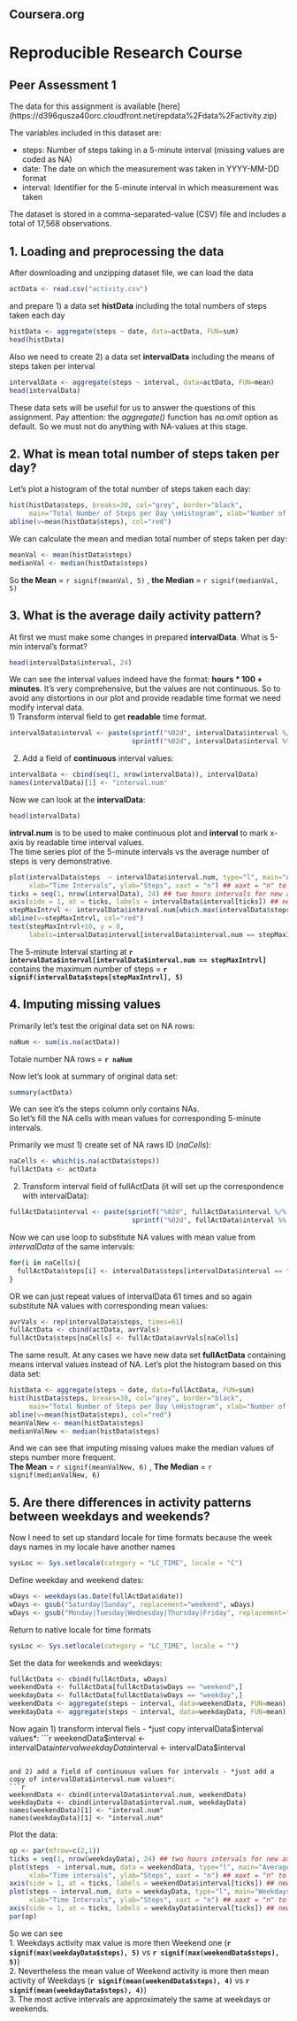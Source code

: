 ## Coursera.org 
# Reproducible Research Course   
## Peer Assessment 1



The data for this assignment is available [here] (https://d396qusza40orc.cloudfront.net/repdata%2Fdata%2Factivity.zip)

The variables included in this dataset are:

- steps: Number of steps taking in a 5-minute interval (missing values are coded as NA)
- date: The date on which the measurement was taken in YYYY-MM-DD format
- interval: Identifier for the 5-minute interval in which measurement was taken

The dataset is stored in a comma-separated-value (CSV) file and includes a total of 17,568 observations.


## 1. Loading and preprocessing the data

After downloading and unzipping dataset file, we can load the data
```r
actData <- read.csv("activity.csv")
```
and prepare 1) a data set **histData** including the total numbers of steps taken each day
```r
histData <- aggregate(steps ~ date, data=actData, FUN=sum)
head(histData)
```
Also we need to create 2) a data set **intervalData** including the means of steps taken per interval
```r
intervalData <- aggregate(steps ~ interval, data=actData, FUN=mean)
head(intervalData)
```
These data sets will be useful for us to answer the questions of this assignment. 
Pay attention: the *aggregate()* function has *na.omit* option as default. So we must not do anything with NA-values at this stage.

## 2. What is mean total number of steps taken per day?

Let's plot a histogram of the total number of steps taken each day:
```r
hist(histData$steps, breaks=30, col="grey", border="black", 
     main="Total Number of Steps per Day \nHistogram", xlab="Number of Steps")
abline(v=mean(histData$steps), col="red")
```

We can calculate the mean and median total number of steps taken per day:
```r
meanVal <- mean(histData$steps)
medianVal <- median(histData$steps)
```

So **the Mean** = `r signif(meanVal, 5)` , **the Median** = `r signif(medianVal, 5)`  


## 3. What is the average daily activity pattern?

At first we must make some changes in prepared **intervalData**.
What is 5-min interval's format?
```r
head(intervalData$interval, 24)
```
We can see the interval values indeed have the format: **hours * 100 + minutes**. It's very comprehensive, but the values are not continuous. So to avoid any distortions in our plot and provide readable time format we need modify interval data.  
1) Transform interval field to get **readable** time format. 
```r
intervalData$interval <- paste(sprintf("%02d", intervalData$interval %/% 100), 
                               sprintf("%02d", intervalData$interval %% 100), sep = ":")
```
2) Add a field of **continuous** interval values:
```r
intervalData <- cbind(seq(1, nrow(intervalData)), intervalData)
names(intervalData)[1] <- "interval.num"
```
Now we can look at the **intervalData**:
```r
head(intervalData)
```
**intrval.num** is to be used to make continuous plot and **interval** to mark x-axis by readable time interval values.    
The time series plot of the 5-minute intervals vs the average number of steps is very demonstrative.
```r
plot(intervalData$steps  ~ intervalData$interval.num, type="l", main="Average Daily Activity Pattern", 
     xlab="Time Intervals", ylab="Steps", xaxt = "n") ## xaxt = "n" to suppress original x-axis
ticks = seq(1, nrow(intervalData), 24) ## two hours intervals for new axis ticks
axis(side = 1, at = ticks, labels = intervalData$interval[ticks]) ## new x-axis
stepMaxIntrvl <- intervalData$interval.num[which.max(intervalData$steps)]
abline(v=stepMaxIntrvl, col="red")
text(stepMaxIntrvl+10, y = 0, 
     labels=intervalData$interval[intervalData$interval.num == stepMaxIntrvl], col="red")
```

The 5-minute Interval starting at **`r intervalData$interval[intervalData$interval.num == stepMaxIntrvl]`**  contains the maximum number of steps = **`r signif(intervalData$steps[stepMaxIntrvl], 5)`**

## 4. Imputing missing values

Primarily let's test the original data set on NA rows:
```r
naNum <- sum(is.na(actData))
```
Totale number NA rows = **`r naNum`**

Now let's look at summary of original data set:
```r
summary(actData)
```

We can see it's the steps column only contains NAs.  
So let's fill the NA cells with mean values for corresponding 5-minute intervals.  

Primarily we must 1) create set of NA raws ID (*naCells*):  

```r
naCells <- which(is.na(actData$steps))
fullActData <- actData
```
2) Transform interval field of fullActData (it will set up the correspondence with intervalData):
```r
fullActData$interval <- paste(sprintf("%02d", fullActData$interval %/% 100), 
                               sprintf("%02d", fullActData$interval %% 100), sep = ":")
```

Now we can use loop to substitute NA values with mean value from *intervalData* of the same intervals:
```r
for(i in naCells){
  fullActData$steps[i] <- intervalData$steps[intervalData$interval == fullActData$interval[i]]
}
```
OR we can just repeat values of intervalData 61 times and so again substitute NA values with corresponding mean values:
```r
avrVals <- rep(intervalData$steps, times=61)
fullActData <- cbind(actData, avrVals)
fullActData$steps[naCells] <- fullActData$avrVals[naCells]
```
The same result. At any cases we have new data set **fullActData** containing means interval values instead of NA.
Let's plot the histogram based on this data set:
```r
histData <- aggregate(steps ~ date, data=fullActData, FUN=sum)
hist(histData$steps, breaks=30, col="grey", border="black", 
     main="Total Number of Steps per Day \nHistogram", xlab="Number of Steps")
abline(v=mean(histData$steps), col="red")
meanValNew <- mean(histData$steps)
medianValNew <- median(histData$steps)
```

And we can see that imputing missing values make the median values of steps number more frequent.  
**The Mean** = `r signif(meanValNew, 6)` , **The Median** = `r signif(medianValNew, 6)`

## 5. Are there differences in activity patterns between weekdays and weekends?

Now I need to set up standard locale for time formats
because the week days names in my locale have another names
```r
sysLoc <- Sys.setlocale(category = "LC_TIME", locale = "C")
```

Define weekday and weekend dates:

```r
wDays <- weekdays(as.Date(fullActData$date))
wDays <- gsub("Saturday|Sunday", replacement="weekend", wDays)
wDays <- gsub("Monday|Tuesday|Wednesday|Thursday|Friday", replacement="weekday", wDays)
```

Return to native locale for time formats

```r
sysLoc <- Sys.setlocale(category = "LC_TIME", locale = "")
```

Set the data for weekends and weekdays:

```r
fullActData <- cbind(fullActData, wDays)
weekendData <- fullActData[fullActData$wDays == "weekend",]
weekdayData <- fullActData[fullActData$wDays == "weekday",]
weekendData <- aggregate(steps ~ interval, data=weekendData, FUN=mean)
weekdayData <- aggregate(steps ~ interval, data=weekdayData, FUN=mean)
```


Now again 1) transform interval fiels - *just copy intervalData$interval values*:
```r
weekendData$interval <- intervalData$interval
weekdayData$interval <- intervalData$interval
```

and 2) add a field of continuous values for intervals - *just add a copy of intervalData$interval.num values*:
```r
weekendData <- cbind(intervalData$interval.num, weekendData)
weekdayData <- cbind(intervalData$interval.num, weekdayData)
names(weekendData)[1] <- "interval.num"
names(weekdayData)[1] <- "interval.num"
```
Plot the data:
```r
op <- par(mfrow=c(2,1))
ticks = seq(1, nrow(weekdayData), 24) ## two hours intervals for new axis ticks
plot(steps  ~ interval.num, data = weekendData, type="l", main="Average Daily Activity Pattern\n Weekends", 
     xlab="Time intervals", ylab="Steps", xaxt = "n") ## xaxt = "n" to suppress original x-axis
axis(side = 1, at = ticks, labels = weekendData$interval[ticks]) ## new x-axis
plot(steps ~ interval.num, data = weekdayData, type="l", main="Weekdays", 
     xlab="Time Intervals", ylab="Steps", xaxt = "n") ## xaxt = "n" to suppress original x-axis
axis(side = 1, at = ticks, labels = weekdayData$interval[ticks]) ## new x-axis
par(op)
```

So we can see  
1. Weekdays activity max value is more then Weekend one (**`r signif(max(weekdayData$steps), 5)`** vs **`r signif(max(weekendData$steps), 5)`**)  
2. Nevertheless the mean value of Weekend activity is more then mean activity of Weekdays (**`r signif(mean(weekendData$steps), 4)`** vs **`r signif(mean(weekdayData$steps), 4)`**)  
3. The most active intervals are approximately the same at weekdays or weekends. 
